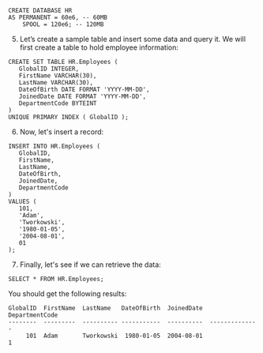 ```
CREATE DATABASE HR
AS PERMANENT = 60e6, -- 60MB
    SPOOL = 120e6; -- 120MB
```

5. Let’s create a sample table and insert some data and query it. We will first create a table to hold employee information:

```
CREATE SET TABLE HR.Employees (
   GlobalID INTEGER,
   FirstName VARCHAR(30),
   LastName VARCHAR(30),
   DateOfBirth DATE FORMAT 'YYYY-MM-DD',
   JoinedDate DATE FORMAT 'YYYY-MM-DD',
   DepartmentCode BYTEINT
)
UNIQUE PRIMARY INDEX ( GlobalID );
```

6. Now, let's insert a record:

```
INSERT INTO HR.Employees (
   GlobalID,
   FirstName,
   LastName,
   DateOfBirth,
   JoinedDate,
   DepartmentCode
)
VALUES (
   101,
   'Adam',
   'Tworkowski',
   '1980-01-05',
   '2004-08-01',
   01
);
```

7. Finally, let's see if we can retrieve the data:

```
SELECT * FROM HR.Employees;
```

You should get the following results:

```
GlobalID  FirstName  LastName   DateOfBirth  JoinedDate  DepartmentCode
--------  ---------  ---------- -----------  ----------  --------------
     101  Adam       Tworkowski  1980-01-05  2004-08-01               1
```